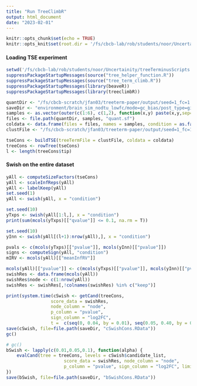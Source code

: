 ```yaml
---
title: "Run TreeClimbR"
output: html_document
date: "2023-02-01"
---
```


```r
knitr::opts_chunk$set(echo = TRUE)
knitr::opts_knit$set(root.dir = '/fs/cbcb-lab/rob/students/noor/Uncertainity/treeTerminusScripts')
```

#### Loading TSE experiment
```r
setwd('/fs/cbcb-lab/rob/students/noor/Uncertainity/treeTerminusScripts')
suppressPackageStartupMessages(source("tree_helper_function.R"))
suppressPackageStartupMessages(source("tree_term_climb.R"))
suppressPackageStartupMessages(library(beaveR))
suppressPackageStartupMessages(library(treeclimbR))

quantDir <- "/fs/cbcb-scratch/jfan03/treeterm-paper/output/seed=1_fc=1.4:2.8/post_type=gibbs_nrep=100_tf=100/salmon_quants"
saveDir <- "environment/brain_sim_nodtu_lowfc/mode=gc_bias/post_type=gibbs_nrep=100_tf=100/comp_trees_updated_sim"
samples <- as.vector(outer(c(1:6), c(1,2), function(x,y) paste(x,y,sep="_")))
files <- file.path(quantDir, samples, "quant.sf")
coldata <- data.frame(files = files, names = samples, condition = as.factor(rep(c(1,2),each=6)))
clustFile <- "/fs/cbcb-scratch/jfan03/treeterm-paper/output/seed=1_fc=1.4:2.8/post_type=gibbs_nrep=100_tf=100/terminus/no_threshold0/cluster_nwk.txt"

tseCons <- buildTSE(treeTermFile = clustFile, coldata = coldata)
treeCons <- rowTree(tseCons)
l <- length(treeCons$tip)
```

#### Swish on the entire dataset 
```r
yAll <- computeSizeFactors(tseCons)
yAll <- scaleInfReps(yAll)
yAll <- labelKeep(yAll)
set.seed(1)
yAll <- swish(yAll, x = "condition")

set.seed(10)
yTxps <- swish(yAll[1:l,], x = "condition")
print(sum(mcols(yTxps)[["qvalue"]] <= 0.1, na.rm = T))

set.seed(10)
yInn <- swish(yAll[(l+1):nrow(yAll),], x = "condition")

pvals <- c(mcols(yTxps)[["pvalue"]], mcols(yInn)[["pvalue"]])
signs <- computeSign(yAll, "condition")
mIRV <- mcols(yAll)[["meanInfRV"]]

mcols(yAll)[["pvalue"]] <- c(mcols(yTxps)[["pvalue"]], mcols(yInn)[["pvalue"]])
swishRes <- data.frame(mcols(yAll))
swishRes$node <- c(1:nrow(yAll))
swishRes <- swishRes[,!colnames(swishRes) %in% c("keep")]

print(system.time(cSwish <- getCand(treeCons,
                 score_data = swishRes,
                 node_column = "node",
                 p_column = "pvalue",
                 sign_column = "log2FC",
                 t =  c(seq(0, 0.04, by = 0.01), seq(0.05, 0.40, by = 0.05)))))
save(cSwish, file=file.path(saveDir, "cSwishCons.RData"))
gc()
```

```r
# gc()
bSwish <- lapply(c(0.01,0.05,0.1), function(alpha) {
    evalCand(tree = treeCons, levels = cSwish$candidate_list,
                      score_data = swishRes, node_column = "node",
                      p_column = "pvalue", sign_column = "log2FC", limit_rej=alpha)
})
save(bSwish, file=file.path(saveDir, "bSwishCons.RData"))
```
